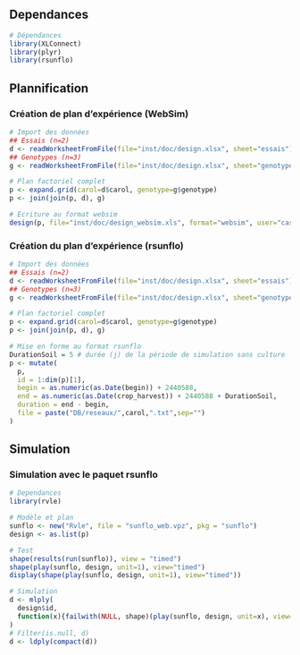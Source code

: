 
## Dependances
```r
# Dépendances
library(XLConnect)
library(plyr)
library(rsunflo)
```


## Plannification
### Création de plan d'expérience (WebSim)
```r
# Import des données
## Essais (n=2)
d <- readWorksheetFromFile(file="inst/doc/design.xlsx", sheet="essais")
## Genotypes (n=3)
g <- readWorksheetFromFile(file="inst/doc/design.xlsx", sheet="genotype")

# Plan factoriel complet
p <- expand.grid(carol=d$carol, genotype=g$genotype)
p <- join(join(p, d), g)

# Ecriture au format websim
design(p, file="inst/doc/design_websim.xls", format="websim", user="casadebaig")
```

### Création du plan d'expérience (rsunflo)
```r
# Import des données
## Essais (n=2)
d <- readWorksheetFromFile(file="inst/doc/design.xlsx", sheet="essais")
## Genotypes (n=3)
g <- readWorksheetFromFile(file="inst/doc/design.xlsx", sheet="genotype")

# Plan factoriel complet
p <- expand.grid(carol=d$carol, genotype=g$genotype)
p <- join(join(p, d), g)

# Mise en forme au format rsunflo
DurationSoil = 5 # durée (j) de la période de simulation sans culture
p <- mutate(
  p,
  id = 1:dim(p)[1],
  begin = as.numeric(as.Date(begin)) + 2440588,
  end = as.numeric(as.Date(crop_harvest)) + 2440588 + DurationSoil,
  duration = end - begin,
  file = paste("DB/reseaux/",carol,".txt",sep="")
)
```



## Simulation
### Simulation avec le paquet rsunflo
```r
# Dependances
library(rvle)

# Modèle et plan
sunflo <- new("Rvle", file = "sunflo_web.vpz", pkg = "sunflo")
design <- as.list(p)

# Test
shape(results(run(sunflo)), view = "timed")
shape(play(sunflo, design, unit=1), view="timed")
display(shape(play(sunflo, design, unit=1), view="timed"))

# Simulation
d <- mlply(
  design$id,
  function(x){failwith(NULL, shape)(play(sunflo, design, unit=x), view="timed")}
)
# Filter(is.null, d)
d <- ldply(compact(d))
```

